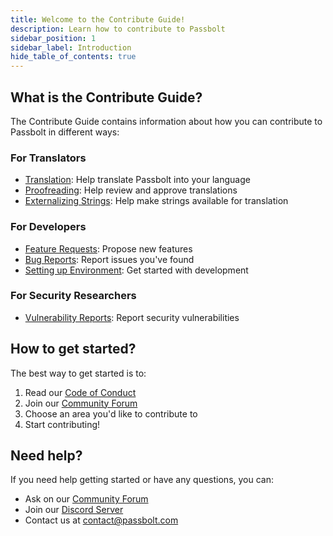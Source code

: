 ```yaml
---
title: Welcome to the Contribute Guide!
description: Learn how to contribute to Passbolt
sidebar_position: 1
sidebar_label: Introduction
hide_table_of_contents: true
---
```


## What is the Contribute Guide?

The Contribute Guide contains information about how you can contribute to Passbolt in different ways:

### For Translators
- [Translation](/docs/contribute/translator/translate): Help translate Passbolt into your language
- [Proofreading](/docs/contribute/translator/proofread): Help review and approve translations
- [Externalizing Strings](/contribute/translator/externalize): Help make strings available for translation

### For Developers
- [Feature Requests](/docs/contribute/developer/feature-request): Propose new features
- [Bug Reports](/docs/contribute/developer/bug-report): Report issues you've found
- [Setting up Environment](/docs/contribute/developer/setup): Get started with development

### For Security Researchers
- [Vulnerability Reports](/docs/contribute/security/vulnerability): Report security vulnerabilities

## How to get started?

The best way to get started is to:

1. Read our [Code of Conduct](https://www.passbolt.com/code_of_conduct)
2. Join our [Community Forum](https://community.passbolt.com)
3. Choose an area you'd like to contribute to
4. Start contributing!

## Need help?

If you need help getting started or have any questions, you can:

- Ask on our [Community Forum](https://community.passbolt.com)
- Join our [Discord Server](https://discord.gg/passbolt)
- Contact us at [contact@passbolt.com](mailto:contact@passbolt.com)